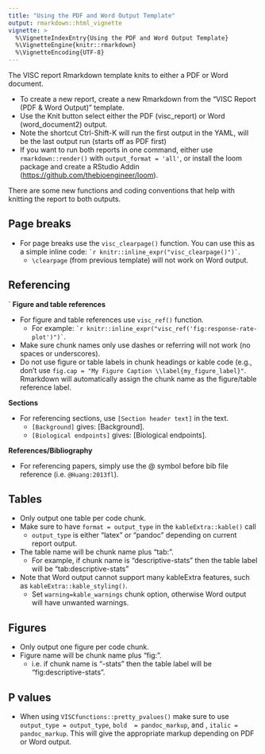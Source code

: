 ```yaml
---
title: "Using the PDF and Word Output Template"
output: rmarkdown::html_vignette
vignette: >
  %\VignetteIndexEntry{Using the PDF and Word Output Template}
  %\VignetteEngine{knitr::rmarkdown}
  %\VignetteEncoding{UTF-8}
---
```


The VISC report Rmarkdown template knits to either a PDF or Word document. 

* To create a new report, create a new Rmarkdown from the "VISC Report (PDF & Word Output)" template.
* Use the Knit button select either the PDF (visc_report) or Word (word_document2) output.
* Note the shortcut Ctrl-Shift-K will run the first output in the YAML, will be the last output run (starts off as PDF first)
* If you want to run both reports in one command, either use `rmarkdown::render()` with `output_format = 'all'`, or install the loom package and create a RStudio Addin (<https://github.com/thebioengineer/loom>).


There are some new functions and coding conventions that help with knitting the report to both outputs.

## Page breaks

* For page breaks use the `visc_clearpage()` function. You can use this as a simple inline code: `` `r knitr::inline_expr("visc_clearpage()")` ``.
    + `\clearpage` (from previous template) will not work on Word output.
    
## Referencing
`
**Figure and table references**

* For figure and table references use `visc_ref()` function.
    + For example: `` `r knitr::inline_expr("visc_ref('fig:response-rate-plot')")` ``.
* Make sure chunk names only use dashes or referring will not work (no spaces or underscores).
* Do not use figure or table labels in chunk headings or kable code (e.g., don't use `fig.cap = "My Figure Caption \\label{my_figure_label}"`. Rmarkdown will automatically assign the chunk name as the figure/table reference label.

**Sections** 

* For referencing sections, use `[Section header text]` in the text.
    + `[Background]` gives: [Background].
    + `[Biological endpoints]` gives: [Biological endpoints].

**References/Bibliography**

*  For referencing papers, simply use the @ symbol before bib file reference (i.e. `@Huang:2013fl`).


## Tables

* Only output one table per code chunk.
* Make sure to have `format = output_type` in the `kableExtra::kable()` call 
    + `output_type` is either "latex" or "pandoc" depending on current report output.
* The table name will be chunk name plus "tab:".
    + For example, if chunk name is "descriptive-stats" then the table label will be "tab:descriptive-stats"
* Note that Word output cannot support many kableExtra features, such as `kableExtra::kable_styling()`.
   + Set `warning=kable_warnings` chunk option, otherwise Word output will have unwanted warnings.

## Figures

* Only output one figure per code chunk.
* Figure name will be chunk name plus "fig:".
    + i.e. if chunk name is "-stats" then the table label will be "fig:descriptive-stats".
    
## P values

* When using `VISCfunctions::pretty_pvalues()` make sure to use `output_type = output_type`,  `bold  = pandoc_markup`, and ,  `italic = pandoc_markup`. This will give the appropriate markup depending on PDF or Word output.

